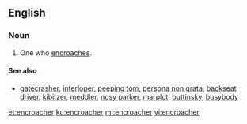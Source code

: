 ==English==

===Noun===
{{en-noun}}

# One who [[encroach]]es.

====See also====
* [[gatecrasher]], [[interloper]], [[peeping tom]], [[persona non grata]], [[backseat driver]], [[kibitzer]], [[meddler]], [[nosy parker]], [[marplot]], [[buttinsky]], [[busybody]]

[[et:encroacher]]
[[ku:encroacher]]
[[ml:encroacher]]
[[vi:encroacher]]